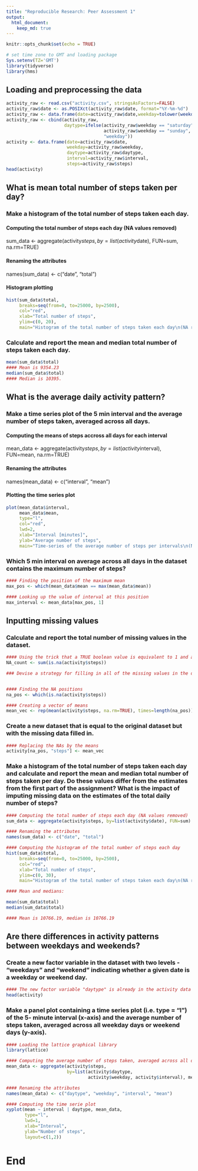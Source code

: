 ```yaml
---
title: "Reproducible Research: Peer Assessment 1"
output: 
  html_document:
    keep_md: true
---
```


```r
knitr::opts_chunk$set(echo = TRUE)
```

```r
# set time zone to GMT and loading package
Sys.setenv(TZ='GMT')
library(tidyverse)
library(hms)
```




## Loading and preprocessing the data

```r
activity_raw <- read.csv("activity.csv", stringsAsFactors=FALSE)
activity_raw$date <- as.POSIXct(activity_raw$date, format="%Y-%m-%d")
activity_raw <- data.frame(date=activity_raw$date,weekday=tolower(weekdays(activity_raw$date)), steps=activity_raw$steps,interval=activity_raw$interval)
activity_raw <- cbind(activity_raw, 
                      daytype=ifelse(activity_raw$weekday == "saturday" | 
                                     activity_raw$weekday == "sunday", "weekend", 
                                     "weekday"))
activity <- data.frame(date=activity_raw$date, 
                       weekday=activity_raw$weekday, 
                       daytype=activity_raw$daytype, 
                       interval=activity_raw$interval,
                       steps=activity_raw$steps)
head(activity)
```




## What is mean total number of steps taken per day?

### Make a histogram of the total number of steps taken each day.

#### Computing the total number of steps each day (NA values removed)
sum_data <- aggregate(activity$steps, by=list(activity$date), FUN=sum, na.rm=TRUE)

#### Renaming the attributes
names(sum_data) <- c("date", "total")

#### Histogram plotting

```r
hist(sum_data$total, 
     breaks=seq(from=0, to=25000, by=2500),
     col="red", 
     xlab="Total number of steps", 
     ylim=c(0, 20), 
     main="Histogram of the total number of steps taken each day\n(NA removed)")
```

### Calculate and report the mean and median total number of steps taken each day.

```r
mean(sum_data$total)
#### Mean is 9354.23
median(sum_data$total)
#### Median is 10395.
```



## What is the average daily activity pattern?

### Make a time series plot of the 5 min interval and the average number of steps taken, averaged across all days.


#### Computing the means of steps accross all days for each interval
mean_data <- aggregate(activity$steps, 
                       by=list(activity$interval), 
                       FUN=mean, 
                       na.rm=TRUE)

#### Renaming the attributes
names(mean_data) <- c("interval", "mean")

#### Plotting the time series plot
```r
plot(mean_data$interval, 
     mean_data$mean, 
     type="l", 
     col="red", 
     lwd=2, 
     xlab="Interval [minutes]", 
     ylab="Average number of steps", 
     main="Time-series of the average number of steps per intervals\n(NA removed)")
```
     

### Which 5 min interval on average across all days in the dataset contains the maximum number of steps?

```r
#### Finding the position of the maximum mean
max_pos <- which(mean_data$mean == max(mean_data$mean))

#### Looking up the value of interval at this position
max_interval <- mean_data[max_pos, 1]
```



## Inputting missing values

### Calculate and report the total number of missing values in the dataset.

```r

#### Using the trick that a TRUE boolean value is equivalent to 1 and a FALSE to 0.
NA_count <- sum(is.na(activity$steps))

### Devise a strategy for filling in all of the missing values in the dataset. The strategy does not need to be sophisticated. For example, you could use the mean/median for that day, or the mean for that 5-minute interval, etc.


#### Finding the NA positions
na_pos <- which(is.na(activity$steps))

#### Creating a vector of means
mean_vec <- rep(mean(activity$steps, na.rm=TRUE), times=length(na_pos))
```


### Create a new dataset that is equal to the original dataset but with the missing data filled in.

```r
#### Replacing the NAs by the means
activity[na_pos, "steps"] <- mean_vec

```


### Make a histogram of the total number of steps taken each day and calculate and report the mean and median total number of steps taken per day. Do these values differ from the estimates from the first part of the assignment? What is the impact of imputing missing data on the estimates of the total daily number of steps?

```r
#### Computing the total number of steps each day (NA values removed)
sum_data <- aggregate(activity$steps, by=list(activity$date), FUN=sum)

#### Renaming the attributes
names(sum_data) <- c("date", "total")

#### Computing the histogram of the total number of steps each day
hist(sum_data$total, 
     breaks=seq(from=0, to=25000, by=2500),
     col="red", 
     xlab="Total number of steps", 
     ylim=c(0, 30), 
     main="Histogram of the total number of steps taken each day\n(NA replaced by mean value)")

#### Mean and medians:

mean(sum_data$total)
median(sum_data$total)

#### Mean is 10766.19, median is 10766.19
```

## Are there differences in activity patterns between weekdays and weekends?

### Create a new factor variable in the dataset with two levels - “weekdays” and “weekend” indicating whether a given date is a weekday or weekend day.


```r
#### The new factor variable "daytype" is already in the activity data frame
head(activity)
```

### Make a panel plot containing a time series plot (i.e. type = "l") of the 5- minute interval (x-axis) and the average number of steps taken, averaged across all weekday days or weekend days (y-axis).

```r
#### Loading the lattice graphical library
library(lattice)

#### Computing the average number of steps taken, averaged across all daytype variable
mean_data <- aggregate(activity$steps, 
                       by=list(activity$daytype, 
                               activity$weekday, activity$interval), mean)

#### Renaming the attributes
names(mean_data) <- c("daytype", "weekday", "interval", "mean")

#### Computing the time serie plot
xyplot(mean ~ interval | daytype, mean_data, 
       type="l", 
       lwd=1, 
       xlab="Interval", 
       ylab="Number of steps", 
       layout=c(1,2))
```
# End

